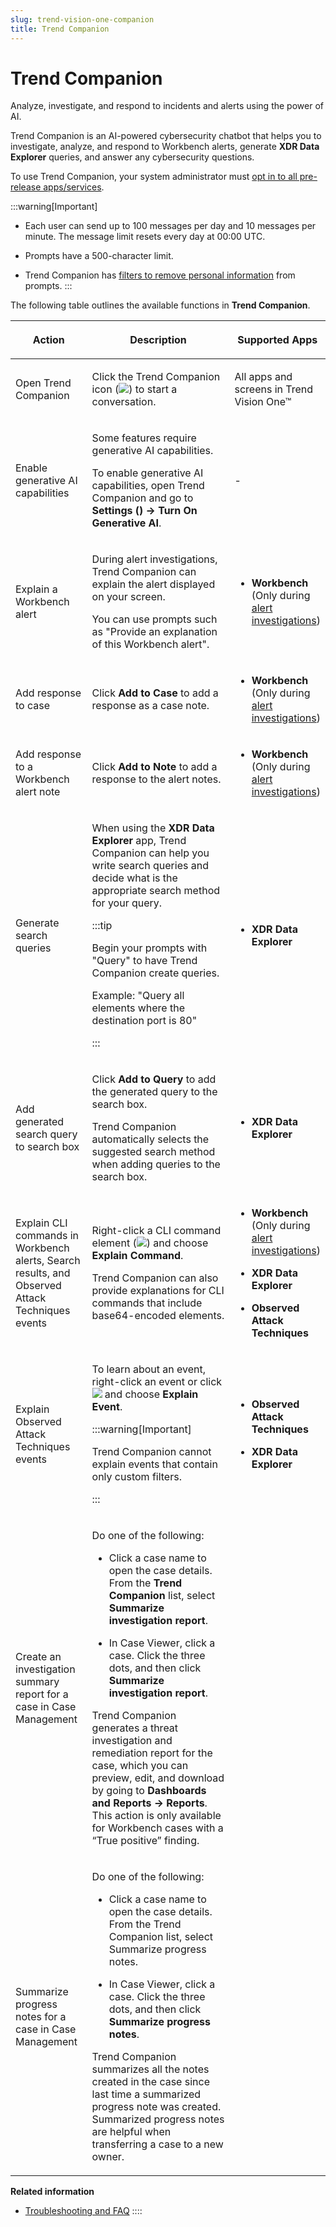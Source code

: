 ```yaml
---
slug: trend-vision-one-companion
title: Trend Companion
---
```

# Trend Companion

Analyze, investigate, and respond to incidents and alerts using the power of AI.

Trend Companion is an AI-powered cybersecurity chatbot that helps you to investigate, analyze, and respond to Workbench alerts, generate **XDR Data Explorer** queries, and answer any cybersecurity questions.

To use Trend Companion, your system administrator must [opt in to all pre-release apps/services](platform-directory.mdx).

:::warning[Important]

- Each user can send up to 100 messages per day and 10 messages per minute. The message limit resets every day at 00:00 UTC.

- Prompts have a 500-character limit.

- Trend Companion has [filters to remove personal information](frequently-asked-questions.mdx) from prompts.
:::

The following table outlines the available functions in **Trend Companion**.

<table>
<colgroup>
<col style="width: 25%" />
<col style="width: 50%" />
<col style="width: 25%" />
</colgroup>
<thead>
<tr>
<th><p>Action</p></th>
<th><p>Description</p></th>
<th><p>Supported Apps</p></th>
</tr>
</thead>
<tbody>
<tr>
<td><p>Open Trend Companion</p></td>
<td><p>Click the Trend Companion icon (<img src="./images/newCompanionIcon=GUID-20240819112525.webp" />) to start a conversation.</p></td>
<td><p>All apps and screens in Trend Vision One™</p></td>
</tr>
<tr>
<td><p>Enable generative AI capabilities</p></td>
<td><p>Some features require generative AI capabilities.</p>
<p>To enable generative AI capabilities, open Trend Companion and go to <strong>Settings () → Turn On Generative AI</strong>.</p></td>
<td>-</td>
</tr>
<tr>
<td><p>Explain a Workbench alert</p></td>
<td><p>During alert investigations, Trend Companion can explain the alert displayed on your screen.</p>
<p>You can use prompts such as "Provide an explanation of this Workbench alert".</p></td>
<td><ul>
<li><p><strong>Workbench</strong> (Only during <a href="trend-vision-one-investigating-alert">alert investigations</a>)</p></li>
</ul></td>
</tr>
<tr>
<td><p>Add response to case</p></td>
<td><p>Click <strong>Add to Case</strong> to add a response as a case note.</p></td>
<td><ul>
<li><p><strong>Workbench</strong> (Only during <a href="trend-vision-one-investigating-alert">alert investigations</a>)</p></li>
</ul></td>
</tr>
<tr>
<td><p>Add response to a Workbench alert note</p></td>
<td><p>Click <strong>Add to Note</strong> to add a response to the alert notes.</p></td>
<td><ul>
<li><p><strong>Workbench</strong> (Only during <a href="trend-vision-one-investigating-alert">alert investigations</a>)</p></li>
</ul></td>
</tr>
<tr>
<td><p>Generate search queries</p></td>
<td><p>When using the <strong>XDR Data Explorer</strong> app, Trend Companion can help you write search queries and decide what is the appropriate search method for your query.</p>


:::tip

<p>Begin your prompts with "Query" to have Trend Companion create queries.</p>
<p>Example: "Query all elements where the destination port is 80"</p>


:::

</td>
<td><ul>
<li><p><strong>XDR Data Explorer</strong></p></li>
</ul></td>
</tr>
<tr>
<td><p>Add generated search query to search box</p></td>
<td><p>Click <strong>Add to Query</strong> to add the generated query to the search box.</p>
<p>Trend Companion automatically selects the suggested search method when adding queries to the search box.</p></td>
<td><ul>
<li><p><strong>XDR Data Explorer</strong></p></li>
</ul></td>
</tr>
<tr>
<td><p>Explain CLI commands in Workbench alerts, Search results, and Observed Attack Techniques events</p></td>
<td><p>Right-click a CLI command element (<img src="./images/cmd_icon=a5184412-0713-41ea-868c-b948a93e9fea.webp" />) and choose <strong>Explain Command</strong>.</p>
<p>Trend Companion can also provide explanations for CLI commands that include base64-encoded elements.</p></td>
<td><ul>
<li><p><strong>Workbench</strong> (Only during <a href="trend-vision-one-investigating-alert">alert investigations</a>)</p></li>
<li><p><strong>XDR Data Explorer</strong></p></li>
<li><p><strong>Observed Attack Techniques</strong></p></li>
</ul></td>
</tr>
<tr>
<td><p>Explain Observed Attack Techniques events</p></td>
<td><p>To learn about an event, right-click an event or click <img src="./images/options=ddb0b67f-0654-4aa5-8bc7-48ec554c5448.webp" /> and choose <strong>Explain Event</strong>.</p>


:::warning[Important]

<p>Trend Companion cannot explain events that contain only custom filters.</p>


:::

</td>
<td><ul>
<li><p><strong>Observed Attack Techniques</strong></p></li>
<li><p><strong>XDR Data Explorer</strong></p></li>
</ul></td>
</tr>
<tr>
<td><p>Create an investigation summary report for a case in Case Management</p></td>
<td><p>Do one of the following:</p>
<ul>
<li><p>Click a case name to open the case details. From the <strong>Trend Companion</strong> list, select <strong>Summarize investigation report</strong>.</p></li>
<li><p>In Case Viewer, click a case. Click the three dots, and then click <strong>Summarize investigation report</strong>.</p></li>
</ul>
<p>Trend Companion generates a threat investigation and remediation report for the case, which you can preview, edit, and download by going to <strong>Dashboards and Reports → Reports</strong>. This action is only available for Workbench cases with a “True positive” finding.</p></td>
<td> </td>
</tr>
<tr>
<td><p>Summarize progress notes for a case in Case Management</p></td>
<td><p>Do one of the following:</p>
<ul>
<li><p>Click a case name to open the case details. From the Trend Companion list, select Summarize progress notes.</p></li>
<li><p>In Case Viewer, click a case. Click the three dots, and then click <strong>Summarize progress notes</strong>.</p></li>
</ul>
<p>Trend Companion summarizes all the notes created in the case since last time a summarized progress note was created. Summarized progress notes are helpful when transferring a case to a new owner.</p></td>
<td> </td>
</tr>
</tbody>
</table>

**Related information**

- [Troubleshooting and FAQ](troubleshoot-companion-faq.mdx)
::::
